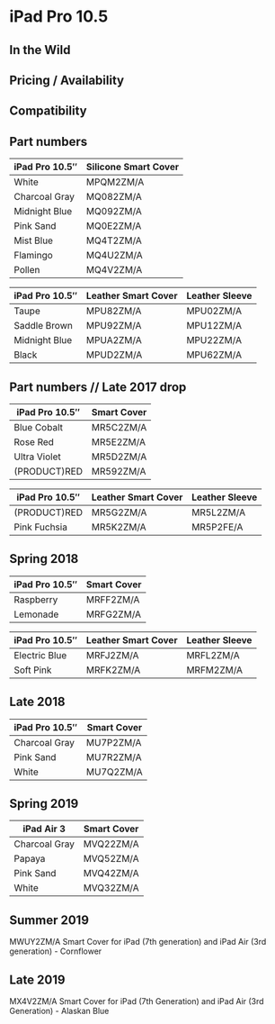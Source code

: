 
# iPad Pro 10.5

## In the Wild

## Pricing / Availability

## Compatibility

## Part numbers

| iPad Pro 10.5″ | Silicone Smart Cover |
| -------------- | -------------------- |
| White          | MPQM2ZM/A            |
| Charcoal Gray  | MQ082ZM/A            |
| Midnight Blue  | MQ092ZM/A            |
| Pink Sand      | MQ0E2ZM/A            |
| Mist Blue      | MQ4T2ZM/A            |
| Flamingo       | MQ4U2ZM/A            |
| Pollen         | MQ4V2ZM/A            |

| iPad Pro 10.5″ | Leather Smart Cover | Leather Sleeve |
| -------------- | ------------------- | -------------- |
| Taupe          | MPU82ZM/A           | MPU02ZM/A      |
| Saddle Brown   | MPU92ZM/A           | MPU12ZM/A      |
| Midnight Blue  | MPUA2ZM/A           | MPU22ZM/A      |
| Black          | MPUD2ZM/A           | MPU62ZM/A      |

## Part numbers // Late 2017 drop

| iPad Pro 10.5″ | Smart Cover |
| -------------- | ----------- |
| Blue Cobalt    | MR5C2ZM/A   |
| Rose Red       | MR5E2ZM/A   |
| Ultra Violet   | MR5D2ZM/A   |
| (PRODUCT)RED   | MR592ZM/A   |

| iPad Pro 10.5″ | Leather Smart Cover | Leather Sleeve |
| -------------- | ------------------- | -------------- |
| (PRODUCT)RED   | MR5G2ZM/A           | MR5L2ZM/A      |
| Pink Fuchsia   | MR5K2ZM/A           | MR5P2FE/A      |

## Spring 2018

| iPad Pro 10.5″ | Smart Cover |
| -------------- | ----------- |
| Raspberry      | MRFF2ZM/A   |
| Lemonade       | MRFG2ZM/A   |

| iPad Pro 10.5″ | Leather Smart Cover | Leather Sleeve |
| -------------- | ------------------- | -------------- |
| Electric Blue  | MRFJ2ZM/A           | MRFL2ZM/A      |
| Soft Pink      | MRFK2ZM/A           | MRFM2ZM/A      |

## Late 2018

| iPad Pro 10.5″ | Smart Cover |
| -------------- | ----------- |
| Charcoal Gray  | MU7P2ZM/A   |
| Pink Sand      | MU7R2ZM/A   |
| White          | MU7Q2ZM/A   |

## Spring 2019

| iPad Air 3    | Smart Cover |
| ------------- | ----------- |
| Charcoal Gray | MVQ22ZM/A   |
| Papaya        | MVQ52ZM/A   |
| Pink Sand     | MVQ42ZM/A   |
| White         | MVQ32ZM/A   |

## Summer 2019

MWUY2ZM/A Smart Cover for iPad (7th generation) and iPad Air (3rd generation) - Cornflower

## Late 2019

MX4V2ZM/A Smart Cover for iPad (7th Generation) and iPad Air (3rd Generation) - Alaskan Blue
